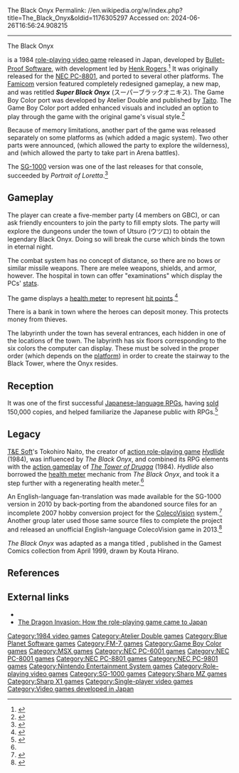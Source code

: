 The Black Onyx
Permalink: //en.wikipedia.org/w/index.php?title=The_Black_Onyx&oldid=1176305297
Accessed on: 2024-06-26T16:56:24.908215



------
The Black Onyx
{{Short description|1984 video game}}
{{refimprove|date=August 2008}}
{{Infobox video game
|title          =The Black Onyx
|image          =MSX Black Onyx front.jpg
|caption        =European MSX cover art
|developer      =[[Blue Planet Software|Bullet-Proof Software]]
|publisher      =Bullet-Proof Software
|programmer     =Eiji Kure
|artist         =
|released       ='''PC-8801'''<br />{{Video game release|JP|January 1984}}'''MSX'''<br />{{Video game release|JP|1985|EU|1985}}'''FM-7'''<br />{{Video game release|JP|March 1985}}'''SG-1000'''<br />{{Video game release|JP|1987}}'''Famicom'''<br />{{Video game release|JP|July 14, 1988}}'''Game Boy Color'''<br />{{Video game release|JP|March 2, 2001}}
|genre          =[[Role-playing video game|Role-playing]]
|modes          =[[Single-player video game|Single-player]]
|platforms      =[[Game Boy Color]], [[MSX]], [[Famicom]], [[NEC PC-6001|PC-6001]], [[NEC PC-8801|PC-8801]], [[NEC PC-9801|PC-9801]], [[SG-1000]]
|designer =[[Henk Rogers]]
}}

{{nihongo|'''''The Black Onyx'''''|ザ・ブラックオニキス|Za Burakku Onikisu}} is a 1984 [[role-playing video game]] released in Japan, developed by [[Blue Planet Software|Bullet-Proof Software]], with development led by [[Henk Rogers]].<ref name=USGamer>{{cite web|url=http://www.usgamer.net/articles/daily-classics-black-onyx-the-missionary-of-role-playing-games |title=Daily Classic: The Black Onyx, Japan's Role-Playing Game Missionary |author= Jeremy Parish |date=2014-08-18|accessdate=2017-10-24 |publisher=www.usgamer.net}}</ref> It was originally released for the [[NEC PC-8801]], and ported to several other platforms. The [[Famicom]] version featured completely redesigned gameplay, a new map, and was retitled '''''Super Black Onyx''''' (スーパーブラックオニキス). The Game Boy Color port was developed by Atelier Double and published by [[Taito]]. The Game Boy Color port added enhanced visuals and included an option to play through the game with the original game's visual style.<ref name=GiantBomb>{{cite web|url=https://www.giantbomb.com/the-black-onyx/3030-1032/ |title=The Black Onyx |accessdate=2017-10-24 |publisher=www.GiantBomb.com }}</ref>

Because of memory limitations, another  part of the game was released separately on some platforms as {{nihongo|'''''The Fire Crystal'''''|ザ・ファイアクリスタル}} (which added a magic system). Two other parts were announced, {{nihongo|'''''The Moonstone'''''|ザ・ムーンストーン}} (which allowed the party to explore the wilderness), and {{nihongo|'''''Arena'''''|アリーナ}} (which allowed the party to take part in Arena battles).

The [[SG-1000]] version was one of the last releases for that console, succeeded by ''Portrait of Loretta''.<ref>{{cite magazine|last=Marley|first=Scott |date=December 2016 |title=SG-1000 |magazine=[[Retro Gamer]] |issue=163|page=60|publisher=[[Future Publishing]]}}</ref>

==Gameplay==
The player can create a five-member party (4 members on GBC), or can ask friendly encounters to join the party to fill empty slots. The party will explore the dungeons under the town of Utsuro (ウツロ) to obtain the legendary Black Onyx. Doing so will break the curse which binds the town in eternal night.

The combat system has no concept of distance, so there are no bows or similar missile weapons. There are melee weapons, shields, and armor, however. The hospital in town can offer "examinations" which display the PCs' [[Statistics|stats]].

The game displays a [[health meter]] to represent [[hit points]].<ref name="Szczepaniak">{{cite book |last1=Szczepaniak |first1=John |title=The Untold History of Japanese Game Developers |date=November 2015 |publisher=S.M.G Szczepaniak |isbn=978-1518818745 |volume=2 |edition=First |pages=32}}</ref>

There is a bank in town where the heroes can deposit money. This protects money from thieves.

The labyrinth under the town has several entrances, each hidden in one of the locations of the town. The labyrinth has six floors corresponding to the six colors the computer can display. These must be solved in the proper order (which depends on the [[Computing platform|platform]]) in order to create the stairway to the Black Tower, where the Onyx resides.

== Reception ==
It was one of the first successful [[History of Eastern role-playing video games|Japanese-language RPGs]], having [[List of best-selling PC games|sold]] 150,000 copies, and helped familiarize the Japanese public with RPGs.<ref name=Edge>{{cite web|url=http://www.edge-online.com/features/making-japans-first-rpg |archive-url=https://web.archive.org/web/20120820032405/http://www.edge-online.com/features/making-japans-first-rpg |url-status=dead |archive-date=2012-08-20 |author=Edge Staff |date=2008-03-06|accessdate=2011-04-08 |publisher=next-gen.biz |language=|title=THE MAKING OF... Japan's First RPG}}</ref>

== Legacy ==
[[T&E Soft]]'s Tokohiro Naito, the creator of [[action role-playing game]] ''[[Hydlide]]'' (1984), was influenced by ''The Black Onyx'', and combined its RPG elements with the [[action game]]play of ''[[The Tower of Druaga]]'' (1984). ''Hydlide'' also borrowed the [[health meter]] mechanic from ''The Black Onyx'', and took it a step further with a regenerating health meter.<ref name="Szczepaniak"/>

An English-language fan-translation was made available for the SG-1000 version in 2010 by back-porting from the abandoned source files for an incomplete 2007 hobby conversion project for the [[ColecoVision]] system.<ref name=SegaDoes>{{cite web|url=https://segadoes.wordpress.com/2014/12/12/the-black-onyx/ |title=The Black Onyx |author= Dylan Cornelius |date=2014-12-12 |accessdate=2022-04-11 |publisher=Sega Does}}</ref> Another group later used those same source files to complete the project and released an unofficial English-language ColecoVision game in 2013.<ref name=TeamPixelboy>{{cite web|url=http://www.teampixelboy.com/black_onyx.php |title=The Black Onyx (ColecoVision game) |date=2013|accessdate=2017-10-24 |publisher=www.teampixelboy.com}}</ref>

''The Black Onyx'' was adapted as a manga titled {{nihongo|''Susume!! Seigaku Dennou Kenkyuubu''|進め！！静学電脳研究部|Shiawase no katachi}}, published in the Gamest Comics collection from April 1999, drawn by Kouta Hirano.

== References ==
<references/>

==External links==
*{{moby game|id=/black-onyx|name=''The Black Onyx''}}
*[https://medium.com/the-magazine/96a785fb4a7b The Dragon Invasion: How the role-playing game came to Japan]

{{DEFAULTSORT:Black Onyx, The}}
[[Category:1984 video games]]
[[Category:Atelier Double games]]
[[Category:Blue Planet Software games]]
[[Category:FM-7 games]]
[[Category:Game Boy Color games]]
[[Category:MSX games]]
[[Category:NEC PC-6001 games]]
[[Category:NEC PC-8001 games]]
[[Category:NEC PC-8801 games]]
[[Category:NEC PC-9801 games]]
[[Category:Nintendo Entertainment System games]]
[[Category:Role-playing video games]]
[[Category:SG-1000 games]]
[[Category:Sharp MZ games]]
[[Category:Sharp X1 games]]
[[Category:Single-player video games]]
[[Category:Video games developed in Japan]]